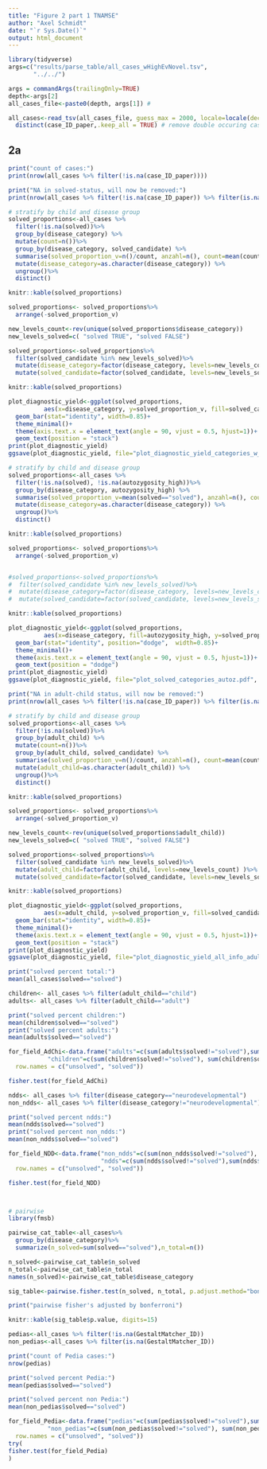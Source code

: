```yaml
---
title: "Figure 2 part 1 TNAMSE"
author: "Axel Schmidt"
date: "`r Sys.Date()`"
output: html_document
---
```


```r
library(tidyverse)
args=c("results/parse_table/all_cases_wHighEvNovel.tsv",
       "../../")

args = commandArgs(trailingOnly=TRUE)
depth<-args[2]
all_cases_file<-paste0(depth, args[1]) #

all_cases<-read_tsv(all_cases_file, guess_max = 2000, locale=locale(decimal_mark = ",")) %>%
  distinct(case_ID_paper,.keep_all = TRUE) # remove double occuring cases (for security, should already be removed)
```

## 2a

```r

print("count of cases:")
print(nrow(all_cases %>% filter(!is.na(case_ID_paper))))

print("NA in solved-status, will now be removed:")
print(nrow(all_cases %>% filter(!is.na(case_ID_paper)) %>% filter(is.na(solved))))


```

```r
# stratify by child and disease group
solved_proportions<-all_cases %>%
  filter(!is.na(solved))%>%
  group_by(disease_category) %>%
  mutate(count=n())%>%
  group_by(disease_category, solved_candidate) %>%
  summarise(solved_proportion_v=n()/count, anzahl=n(), count=mean(count)) %>%
  mutate(disease_category=as.character(disease_category)) %>% 
  ungroup()%>%
  distinct()

knitr::kable(solved_proportions)

solved_proportions<- solved_proportions%>% 
  arrange(-solved_proportion_v)

new_levels_count<-rev(unique(solved_proportions$disease_category))
new_levels_solved=c( "solved TRUE", "solved FALSE")

solved_proportions<-solved_proportions%>%
  filter(solved_candidate %in% new_levels_solved)%>%
  mutate(disease_category=factor(disease_category, levels=new_levels_count) )%>%
  mutate(solved_candidate=factor(solved_candidate, levels=new_levels_solved) ) 

knitr::kable(solved_proportions)

plot_diagnostic_yield<-ggplot(solved_proportions, 
          aes(x=disease_category, y=solved_proportion_v, fill=solved_candidate, label=count*solved_proportion_v)) + 
  geom_bar(stat="identity", width=0.85)+
  theme_minimal()+
  theme(axis.text.x = element_text(angle = 90, vjust = 0.5, hjust=1))+
  geom_text(position = "stack")
print(plot_diagnostic_yield)
ggsave(plot_diagnostic_yield, file="plot_diagnostic_yield_categories_w_count.pdf", width=3.2, height=4.6)
```


```r
# stratify by child and disease group
solved_proportions<-all_cases %>%
  filter(!is.na(solved), !is.na(autozygosity_high))%>%
  group_by(disease_category, autozygosity_high) %>%
  summarise(solved_proportion_v=mean(solved=="solved"), anzahl=n(), count=sum((solved=="solved"))) %>%
  mutate(disease_category=as.character(disease_category)) %>% 
  ungroup()%>%
  distinct()

knitr::kable(solved_proportions)

solved_proportions<- solved_proportions%>% 
  arrange(-solved_proportion_v)


#solved_proportions<-solved_proportions%>%
#  filter(solved_candidate %in% new_levels_solved)%>%
#  mutate(disease_category=factor(disease_category, levels=new_levels_count) )%>%
#  mutate(solved_candidate=factor(solved_candidate, levels=new_levels_solved) ) 

knitr::kable(solved_proportions)

plot_diagnostic_yield<-ggplot(solved_proportions, 
          aes(x=disease_category, fill=autozygosity_high, y=solved_proportion_v,  label=count)) + 
  geom_bar(stat="identity", position="dodge",  width=0.85)+
  theme_minimal()+
  theme(axis.text.x = element_text(angle = 90, vjust = 0.5, hjust=1))+
  geom_text(position = "dodge")
print(plot_diagnostic_yield)
ggsave(plot_diagnostic_yield, file="plot_solved_categories_autoz.pdf", width=4, height=5)

```


```r
print("NA in adult-child status, will now be removed:")
print(nrow(all_cases %>% filter(!is.na(case_ID_paper)) %>% filter(is.na(adult_child))))

# stratify by child and disease group
solved_proportions<-all_cases %>%
  filter(!is.na(solved))%>%
  group_by(adult_child) %>%
  mutate(count=n())%>%
  group_by(adult_child, solved_candidate) %>%
  summarise(solved_proportion_v=n()/count, anzahl=n(), count=mean(count)) %>%
  mutate(adult_child=as.character(adult_child)) %>% 
  ungroup()%>%
  distinct()

knitr::kable(solved_proportions)

solved_proportions<- solved_proportions%>% 
  arrange(-solved_proportion_v)

new_levels_count<-rev(unique(solved_proportions$adult_child))
new_levels_solved=c( "solved TRUE", "solved FALSE")

solved_proportions<-solved_proportions%>%
  filter(solved_candidate %in% new_levels_solved)%>%
  mutate(adult_child=factor(adult_child, levels=new_levels_count) )%>%
  mutate(solved_candidate=factor(solved_candidate, levels=new_levels_solved) ) 

knitr::kable(solved_proportions)

plot_diagnostic_yield<-ggplot(solved_proportions, 
          aes(x=adult_child, y=solved_proportion_v, fill=solved_candidate, label=count*solved_proportion_v)) + 
  geom_bar(stat="identity", width=0.85)+
  theme_minimal()+
  theme(axis.text.x = element_text(angle = 90, vjust = 0.5, hjust=1))+
  geom_text(position = "stack")
print(plot_diagnostic_yield)
ggsave(plot_diagnostic_yield, file="plot_diagnostic_yield_all_info_adult_child.pdf", width=2.7, height=2.8)

```





```r
print("solved percent total:")
mean(all_cases$solved=="solved")

children<- all_cases %>% filter(adult_child=="child")
adults<- all_cases %>% filter(adult_child=="adult")

print("solved percent children:")
mean(children$solved=="solved")
print("solved percent adults:")
mean(adults$solved=="solved")

for_field_AdChi<-data.frame("adults"=c(sum(adults$solved!="solved"),sum(adults$solved=="solved")), 
           "children"=c(sum(children$solved!="solved"), sum(children$solved=="solved")),
  row.names = c("unsolved", "solved"))

fisher.test(for_field_AdChi)
```


```r
ndds<- all_cases %>% filter(disease_category=="neurodevelopmental")
non_ndds<- all_cases %>% filter(disease_category!="neurodevelopmental")

print("solved percent ndds:")
mean(ndds$solved=="solved")
print("solved percent non_ndds:")
mean(non_ndds$solved=="solved")

for_field_NDD<-data.frame("non_ndds"=c(sum(non_ndds$solved!="solved"), sum(non_ndds$solved=="solved")),
                          "ndds"=c(sum(ndds$solved!="solved"),sum(ndds$solved=="solved")),
  row.names = c("unsolved", "solved"))

fisher.test(for_field_NDD)



# pairwise
library(fmsb)

pairwise_cat_table<-all_cases%>%
  group_by(disease_category)%>%
  summarize(n_solved=sum(solved=="solved"),n_total=n())

n_solved<-pairwise_cat_table$n_solved
n_total<-pairwise_cat_table$n_total
names(n_solved)<-pairwise_cat_table$disease_category

sig_table<-pairwise.fisher.test(n_solved, n_total, p.adjust.method="bonferroni")

print("pairwise fisher's adjusted by bonferroni")

knitr::kable(sig_table$p.value, digits=15)

```


```r
pedias<-all_cases %>% filter(!is.na(GestaltMatcher_ID))
non_pedias<-all_cases %>% filter(is.na(GestaltMatcher_ID))

print("count of Pedia cases:")
nrow(pedias)

print("solved percent Pedia:")
mean(pedias$solved=="solved")

print("solved percent non Pedia:")
mean(non_pedias$solved=="solved")

for_field_Pedia<-data.frame("pedias"=c(sum(pedias$solved!="solved"),sum(pedias$solved=="solved")), 
           "non_pedias"=c(sum(non_pedias$solved!="solved"), sum(non_pedias$solved=="solved")),
  row.names = c("unsolved", "solved"))
try(
fisher.test(for_field_Pedia)
)

```